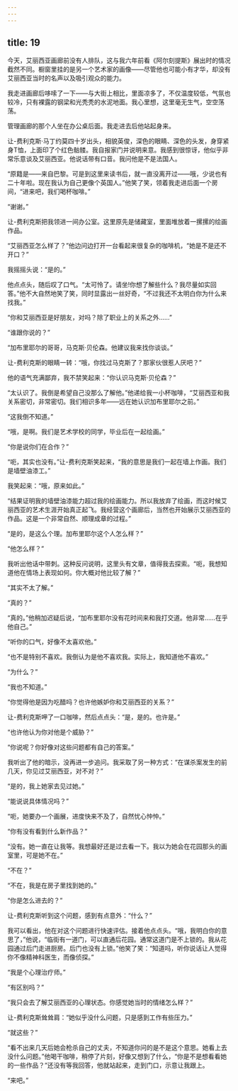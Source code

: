 ```yaml
---
---
---
```

title: 19
---




今天，艾丽西亚画廊前没有人排队，这与我六年前看《阿尔刻提斯》展出时的情况截然不同。橱窗里挂的是另一个艺术家的画像——尽管他也可能小有才华，却没有艾丽西亚当时的名声以及吸引观众的能力。

我走进画廊后哆嗦了一下——与大街上相比，里面凉多了，不仅温度较低，气氛也较冷，只有裸露的钢梁和光秃秃的水泥地面。我心里想，这里毫无生气，空空荡荡。

管理画廊的那个人坐在办公桌后面。我走进去后他站起身来。

让-费利克斯·马丁约莫四十岁出头，相貌英俊，深色的眼睛、深色的头发，身穿紧身T恤，上面印了个红色骷髅。我自报家门并说明来意。我感到很惊讶，他似乎非常乐意谈及艾丽西亚。他说话带有口音。我问他是不是法国人。

“原籍是——来自巴黎。可是到这里来读书后，就一直没离开过——哦，少说也有二十年啦。现在我认为自己更像个英国人。”他笑了笑，领着我走进后面一个房间，“进来吧，我们喝杯咖啡。”

“谢谢。”

让-费利克斯把我领进一间办公室。这里原先是储藏室，里面堆放着一摞摞的绘画作品。

“艾丽西亚怎么样了？”他边问边打开一台看起来很复杂的咖啡机，“她是不是还不开口？”

我摇摇头说：“是的。”

他点点头，随后叹了口气。“太可怜了。请坐!你想了解些什么？我尽量如实回答。”他不大自然地笑了笑，同时显露出一丝好奇，“不过我还不太明白你为什么来找我。”

“你和艾丽西亚是好朋友，对吗？除了职业上的关系之外……”

“谁跟你说的？”

“加布里耶尔的哥哥，马克斯·贝伦森。他建议我来找你谈谈。”

让-费利克斯的眼睛一转：“哦，你找过马克斯了？那家伙很惹人厌吧？”

他的语气充满鄙弃，我不禁笑起来：“你认识马克斯·贝伦森？”

“太认识了。我倒是希望自己没那么了解他。”他递给我一小杯咖啡，“艾丽西亚和我关系密切，非常密切。我们相识多年——远在她认识加布里耶尔之前。”

“这我倒不知道。”

“哦，是啊。我们是艺术学校的同学，毕业后在一起绘画。”

“你是说你们在合作？”

“呃，其实也没有。”让-费利克斯笑起来，“我的意思是我们一起在墙上作画。我们是墙壁油漆工。”

我笑起来：“哦，原来如此。”

“结果证明我的墙壁油漆能力超过我的绘画能力。所以我放弃了绘画，而这时候艾丽西亚的艺术生涯开始真正起飞。我经营这个画廊后，当然也开始展示艾丽西亚的作品。这是一个非常自然、顺理成章的过程。”

“是的，是这么个理。加布里耶尔这个人怎么样？”

“他怎么样？”

我听出他话中带刺。这种反问说明，这里头有文章，值得我去探索。“呃，我想知道他在情场上表现如何。你大概对他比较了解？”

“其实不太了解。”

“真的？”

“真的。”他稍加迟疑后说，“加布里耶尔没有花时间来和我打交道。他非常……在乎他自己。”

“听你的口气，好像不太喜欢他。”

“也不是特别不喜欢。我倒认为是他不喜欢我。实际上，我知道他不喜欢。”

“为什么？”

“我也不知道。”

“你觉得他是因为吃醋吗？也许他嫉妒你和艾丽西亚的关系？”

让-费利克斯呷了一口咖啡，然后点点头：“是，是的。也许是。”

“也许他认为你对他是个威胁？”

“你说呢？你好像对这些问题都有自己的答案。”

我听出了他的暗示，没再进一步追问。我采取了另一种方式：“在谋杀案发生的前几天，你见过艾丽西亚，对不对？”

“是的，我上她家去见过她。”

“能说说具体情况吗？”

“呃，她要办一个画展，进度快来不及了，自然忧心忡忡。”

“你有没有看到什么新作品？”

“没有。她一直在让我等。我想最好还是过去看一下。我以为她会在花园那头的画室里，可是她不在。”

“不在？”

“不在，我是在房子里找到她的。”

“你是怎么进去的？”

让-费利克斯听到这个问题，感到有点意外：“什么？”

我可以看出，他在对这个问题进行快速评估。接着他点点头。“哦，我明白你的意思了，”他说，“临街有一道门，可以直通后花园。通常这道门是不上锁的。我从花园通过后门走进厨房。后门也没有上锁。”他笑了笑：“知道吗，听你说话让人觉得你不像精神科医生，而像侦探。”

“我是个心理治疗师。”

“有区别吗？”

“我只会去了解艾丽西亚的心理状态。你感觉她当时的情绪怎么样？”

让-费利克斯耸耸肩：“她似乎没什么问题，只是感到工作有些压力。”

“就这些？”

“看不出来几天后她会枪杀自己的丈夫，不知道你问的是不是这个意思。她看上去没什么问题。”他喝干咖啡，稍停了片刻，好像又想到了什么，“你是不是想看看她的一些作品？”还没有等我回答，他就站起来，走到门口，示意让我跟上。

“来吧。”